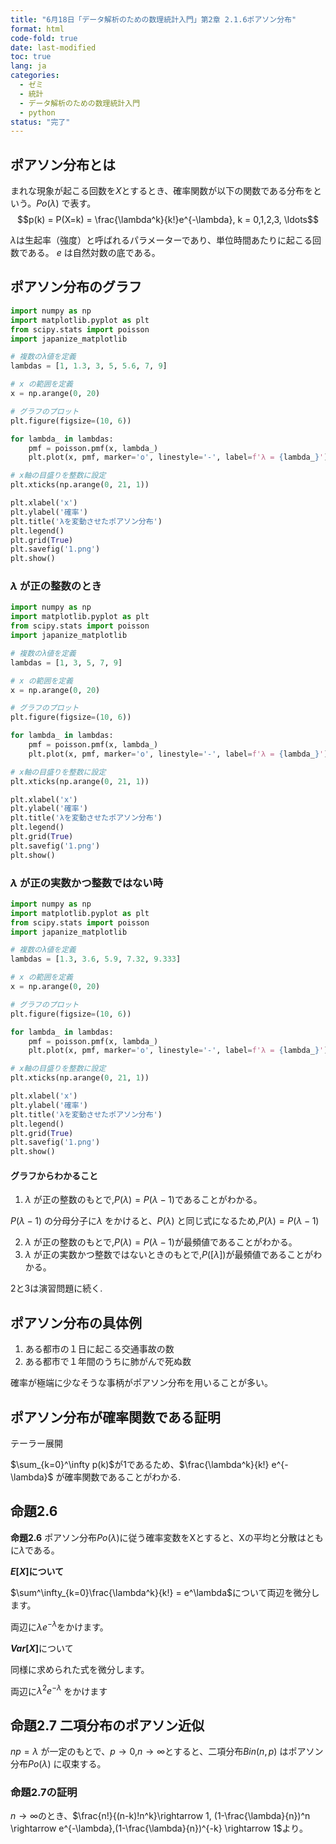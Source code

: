 ```yaml
---
title: "6月18日「データ解析のための数理統計入門」第2章 2.1.6ポアソン分布"
format: html
code-fold: true
date: last-modified
toc: true
lang: ja
categories:
  - ゼミ
  - 統計
  - データ解析のための数理統計入門
  - python
status: "完了"
---
```


## ポアソン分布とは

まれな現象が起こる回数を$X$とするとき、確率関数が以下の関数である分布を\textbf{ポアソン分布}という。$Po(\lambda)$ で表す。
$$p(k) = P(X=k) = \frac{\lambda^k}{k!}e^{-\lambda}, k = 0,1,2,3, \ldots$$

$\lambda$は生起率（強度）と呼ばれるパラメーターであり、単位時間あたりに起こる回数である。
$e$ は自然対数の底である。

## ポアソン分布のグラフ

```python
import numpy as np
import matplotlib.pyplot as plt
from scipy.stats import poisson
import japanize_matplotlib

# 複数のλ値を定義
lambdas = [1, 1.3, 3, 5, 5.6, 7, 9]

# x の範囲を定義
x = np.arange(0, 20)

# グラフのプロット
plt.figure(figsize=(10, 6))

for lambda_ in lambdas:
    pmf = poisson.pmf(x, lambda_)
    plt.plot(x, pmf, marker='o', linestyle='-', label=f'λ = {lambda_}')

# x軸の目盛りを整数に設定
plt.xticks(np.arange(0, 21, 1))

plt.xlabel('x')
plt.ylabel('確率')
plt.title('λを変動させたポアソン分布')
plt.legend()
plt.grid(True)
plt.savefig('1.png')
plt.show()
```

### $\lambda$ が正の整数のとき

```python
import numpy as np
import matplotlib.pyplot as plt
from scipy.stats import poisson
import japanize_matplotlib

# 複数のλ値を定義
lambdas = [1, 3, 5, 7, 9]

# x の範囲を定義
x = np.arange(0, 20)

# グラフのプロット
plt.figure(figsize=(10, 6))

for lambda_ in lambdas:
    pmf = poisson.pmf(x, lambda_)
    plt.plot(x, pmf, marker='o', linestyle='-', label=f'λ = {lambda_}')

# x軸の目盛りを整数に設定
plt.xticks(np.arange(0, 21, 1))

plt.xlabel('x')
plt.ylabel('確率')
plt.title('λを変動させたポアソン分布')
plt.legend()
plt.grid(True)
plt.savefig('1.png')
plt.show()
```

### $\lambda$ が正の実数かつ整数ではない時

```python
import numpy as np
import matplotlib.pyplot as plt
from scipy.stats import poisson
import japanize_matplotlib

# 複数のλ値を定義
lambdas = [1.3, 3.6, 5.9, 7.32, 9.333]

# x の範囲を定義
x = np.arange(0, 20)

# グラフのプロット
plt.figure(figsize=(10, 6))

for lambda_ in lambdas:
    pmf = poisson.pmf(x, lambda_)
    plt.plot(x, pmf, marker='o', linestyle='-', label=f'λ = {lambda_}')

# x軸の目盛りを整数に設定
plt.xticks(np.arange(0, 21, 1))

plt.xlabel('x')
plt.ylabel('確率')
plt.title('λを変動させたポアソン分布')
plt.legend()
plt.grid(True)
plt.savefig('1.png')
plt.show()
```

#### グラフからわかること

1. $\lambda$ が正の整数のもとで,$P(\lambda)=P(\lambda-1)$であることがわかる。


\begin{align*}
    P(\lambda) &= \frac{\lambda^\lambda}{\lambda!} e^{-\lambda} \\
    P(\lambda-1) &= \frac{\lambda^{\lambda-1}}{(\lambda-1)!} e^{-\lambda}
\end{align*}
$P(\lambda-1)$ の分母分子に$\lambda$ をかけると、$P(\lambda)$ と同じ式になるため,$P(\lambda)=P(\lambda-1)$

2. $\lambda$ が正の整数のもとで,$P(\lambda)=P(\lambda-1)$が最頻値であることがわかる。
3. $\lambda$ が正の実数かつ整数ではないときのもとで,$P([\lambda])$が最頻値であることがわかる。

2と3は演習問題に続く.

## ポアソン分布の具体例
1. ある都市の１日に起こる交通事故の数
2. ある都市で１年間のうちに肺がんで死ぬ数

確率が極端に少なそうな事柄がポアソン分布を用いることが多い。

## ポアソン分布が確率関数である証明

テーラー展開

\begin{align*}
    e^\lambda &= 1 + x + x^2/ 2! + x^3/ 3! \ldots \\
    &= \sum_{k=0}^\infty \frac{x^k}{k!}
\end{align*}

\begin{align*}
    \sum_{k=0}^\infty p(k) &= \sum_{k=0}^\infty \frac{\lambda^k}{k!} e^{-\lambda} = e^{\lambda}e^{-\lambda} = 1
\end{align*}
$\sum_{k=0}^\infty p(k)$が1であるため、$\frac{\lambda^k}{k!} e^{-\lambda}$ が確率関数であることがわかる. 

## 命題2.6

**命題2.6** ポアソン分布$Po(\lambda)$に従う確率変数をXとすると、Xの平均と分散はともに$\lambda$である。

**$E[X]$について**

$\sum^\infty_{k=0}\frac{\lambda^k}{k!} = e^\lambda$について両辺を微分します。

\begin{equation*}
    \frac{d}{d\lambda}(e^\lambda)  = e^\lambda
\end{equation*}
\begin{align*}
    \frac{d}{d\lambda}(\sum^\infty_{k=0}\frac{\lambda^k}{k!}) &= \sum^\infty_{k=0}\frac{k\lambda^{k-1}}{k!} 
    = \sum^\infty_{k=1}\frac{k\lambda^{k-1}}{k!} 
\end{align*}
両辺に$\lambda e^{-\lambda}$をかけます。
\begin{equation*}
    e^\lambda \lambda e^{-\lambda} = \lambda
\end{equation*}
\begin{equation*}
    \sum^\infty_{k=1}\frac{k\lambda^{k-1}}{k!} \lambda e^{-\lambda} = \sum^\infty_{k=1}\frac{k\lambda^{k}}{k!} e^{-\lambda} = E[X]
\end{equation*}

**$Var[X]$**について

同様に求められた式を微分します。
  \begin{equation*}
    \sum_{k=1}^{\infty} k(k-1)\frac{\lambda^{k-2}}{k!} = e^\lambda
  \end{equation*}

  両辺に$\lambda^2 e^{-\lambda}$ をかけます
  \begin{equation*}
    \sum_{k=1}^{\infty} k(k-1)\frac{\lambda^{k}}{k!} e^{-\lambda} = \lambda^2
  \end{equation*}

  \begin{equation*}
    Var(X) = E[X(X-1)] + E[X]-(E[X])^2 = \lambda^2 +\lambda -\lambda^2 = \lambda
  \end{equation*}


## 命題2.7 二項分布のポアソン近似
$np=\lambda$ が一定のもとで、$p \rightarrow 0$,$n \rightarrow \infty$とすると、二項分布$Bin(n,p)$ はポアソン分布$Po(\lambda)$ に収束する。

### 命題2.7の証明

\begin{align*}
    \lim_{n \rightarrow \infty} {}_n \mathrm{C}_k p^k (1-p)^{n-k} &= \lim_{n \rightarrow \infty} \frac{n!}{(n-k)!k!} \left(\frac{\lambda}{n}\right)^k \left(1-\frac{\lambda}{n}\right)^{n-k} \\
    &= \lim_{n \rightarrow \infty} \frac{\lambda^k}{k!} \frac{n!}{(n-k)!n^k} \left(1-\frac{\lambda}{n}\right)^n \left(1-\frac{\lambda}{n}\right)^{-k} \\
    &= (\frac{k!}{\lambda^k}) e^{-\lambda}
\end{align*}

$n\rightarrow \infty$のとき、$\frac{n!}{(n-k)!n^k}\rightarrow 1, (1-\frac{\lambda}{n})^n \rightarrow e^{-\lambda},(1-\frac{\lambda}{n})^{-k} \rightarrow 1$より。